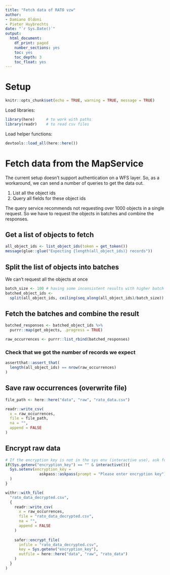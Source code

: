 ```yaml
---
title: "Fetch data of RATO vzw"
author:
- Damiano Oldoni
- Pieter Huybrechts
date: "`r Sys.Date()`"
output:
  html_document:
    df_print: paged
    number_sections: yes
    toc: yes
    toc_depth: 3
    toc_float: yes
---
```


# Setup 

```r
knitr::opts_chunk$set(echo = TRUE, warning = TRUE, message = TRUE)
```

Load libraries:

```r
library(here)     # to work with paths
library(readr)    # to read csv files
```

Load helper functions: 

```r
devtools::load_all(here::here())
```
# Fetch data from the MapService
The current setup doesn't support authentication on a WFS layer. So, as a workaround, we can send a number of queries to get the data out. 

1) List all the object ids
2) Query all fields for these object ids

The query service recommends not requesting over 1000 objects in a single request. So we have to request the objects in batches and combine the responses.

## Get a list of objects to fetch

```r
all_object_ids <- list_object_ids(token = get_token())
message(glue::glue("Expecting {length(all_object_ids)} records"))
```

## Split the list of objects into batches
We can't request all the objects at once

```r
batch_size <- 100 # having some inconsistent results with higher batch sizes
batched_object_ids <- 
  split(all_object_ids, ceiling(seq_along(all_object_ids)/batch_size))
```

## Fetch the batches and combine the result
```r
batched_responses <- batched_object_ids %>% 
  purrr::map(get_objects, .progress = TRUE)

raw_occurrences <- purrr::list_rbind(batched_responses)
```

### Check that we got the number of records we expect

```r
assertthat::assert_that(
  length(all_object_ids) == nrow(raw_occurrences)
)
```

## Save raw occurrences (overwrite file)

```r
file_path <- here::here("data", "raw", "rato_data.csv")

readr::write_csv(
  x = raw_occurrences,
  file = file_path,
  na = "",
  append = FALSE
)


```
## Encrypt raw data
```r

# If the encryption key is not in the sys env (interactive use), ask for one
if(Sys.getenv("encryption_key") == "" & interactive()){
  Sys.setenv(encryption_key = 
               askpass::askpass(prompt = "Please enter encryption key")
  )
}

withr::with_file(
  "rato_data_decrypted.csv",
  {
    readr::write_csv(
      x = raw_occurrences,
      file = "rato_data_decrypted.csv",
      na = "",
      append = FALSE
    )
    
    safer::encrypt_file(
      infile = "rato_data_decrypted.csv",
      key = Sys.getenv("encryption_key"),
      outfile = here::here("data", "raw", "rato_data")
    )
  }
)

```
